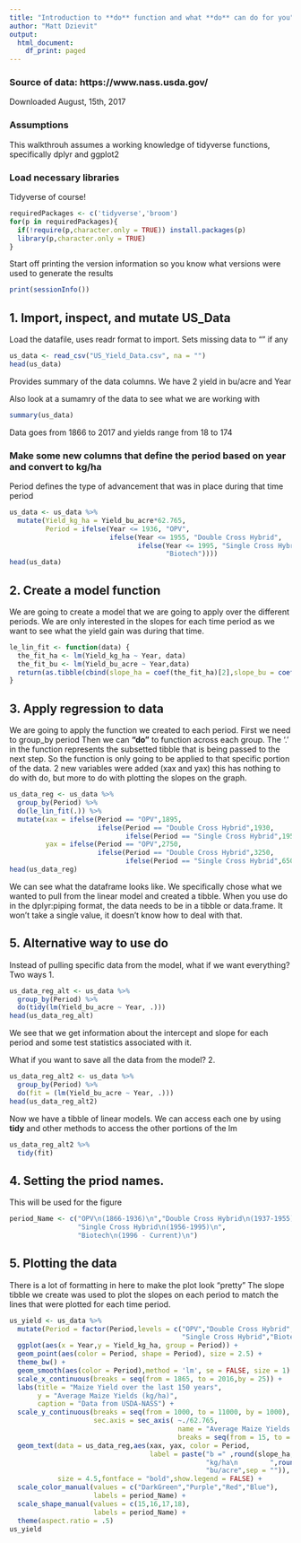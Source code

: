 ```yaml
---
title: "Introduction to **do** function and what **do** can do for you"
author: "Matt Dzievit"
output:
  html_document:
    df_print: paged
---
```


### Source of data: https://www.nass.usda.gov/
Downloaded August, 15th, 2017

### Assumptions
This walkthrouh assumes a working knowledge of tidyverse functions, specifically dplyr and ggplot2

### Load necessary libraries
Tidyverse of course!

```r
requiredPackages <- c('tidyverse','broom')
for(p in requiredPackages){
  if(!require(p,character.only = TRUE)) install.packages(p)
  library(p,character.only = TRUE)
}
```

Start off printing the version information so you know what versions were used to generate the results
```r
print(sessionInfo())
```

## 1. Import, inspect, and mutate US_Data

Load the datafile, uses readr format to import. Sets missing data to "" if any

```r
us_data <- read_csv("US_Yield_Data.csv", na = "")
head(us_data)
```

Provides summary of the data columns. We have 2 yield in bu/acre and Year

Also look at a sumamry of the data to see what we are working with
```r
summary(us_data)
```

Data goes from 1866 to 2017 and yields range from 18 to 174

### Make some new columns that define the period based on year and convert to kg/ha
Period defines the type of advancement that was in place during that time period

```r
us_data <- us_data %>%
  mutate(Yield_kg_ha = Yield_bu_acre*62.765,
         Period = ifelse(Year <= 1936, "OPV",
                         ifelse(Year <= 1955, "Double Cross Hybrid",
                                ifelse(Year <= 1995, "Single Cross Hybrid",
                                       "Biotech"))))
head(us_data)
```

## 2. Create a model function
We are going to create a model that we are going to apply over the different periods. We are only interested in the slopes for each time period as we want to see what the yield gain was during that time.

```r
le_lin_fit <- function(data) {
  the_fit_ha <- lm(Yield_kg_ha ~ Year, data)
  the_fit_bu <- lm(Yield_bu_acre ~ Year,data)
  return(as.tibble(cbind(slope_ha = coef(the_fit_ha)[2],slope_bu = coef(the_fit_bu)[2])))
}
```

## 3. Apply regression to data
We are going to apply the function we created to each period. First we need to group_by period Then we can **"do"** to function across each group. The '.' in the function represents the subsetted tibble that is being passed to the next step. So the function is only going to be applied to that specific portion of the data.
2 new variables were added (xax and yax) this has nothing to do with do, but more to do with plotting the slopes on the graph.
```r
us_data_reg <- us_data %>%
  group_by(Period) %>%
  do(le_lin_fit(.)) %>%
  mutate(xax = ifelse(Period == "OPV",1895,
                      ifelse(Period == "Double Cross Hybrid",1930,
                             ifelse(Period == "Single Cross Hybrid",1950,1985))),
         yax = ifelse(Period == "OPV",2750,
                      ifelse(Period == "Double Cross Hybrid",3250,
                             ifelse(Period == "Single Cross Hybrid",6500,10500))))
head(us_data_reg)
```

We can see what the dataframe looks like. We specifically chose what we wanted to pull from the linear model and created a tibble. When you use do in the dplyr:piping format, the data needs to be in a tibble or data.frame. It won't take a single value, it doesn't know how to deal with that.

## 5. Alternative way to use do
Instead of pulling specific data from the model, what if we want everything?
Two ways
1. 
```r
us_data_reg_alt <- us_data %>%
  group_by(Period) %>%
  do(tidy(lm(Yield_bu_acre ~ Year, .)))
head(us_data_reg_alt)
```
We see that we get information about the intercept and slope for each period and some test statistics associated with it.

What if you want to save all the data from the model?
2.
```r
us_data_reg_alt2 <- us_data %>%
  group_by(Period) %>%
  do(fit = (lm(Yield_bu_acre ~ Year, .)))
head(us_data_reg_alt2)
```
Now we have a tibble of linear models.
We can access each one by using **tidy** and other methods to access the other portions of the lm

```r
us_data_reg_alt2 %>%
  tidy(fit)
```


## 4. Setting the priod names. 
This will be used for the figure
```r
period_Name <- c("OPV\n(1866-1936)\n","Double Cross Hybrid\n(1937-1955)\n",
                 "Single Cross Hybrid\n(1956-1995)\n",
                 "Biotech\n(1996 - Current)\n")
```

## 5. Plotting the data
There is a lot of formatting in here to make the plot look "pretty"
The slope tibble we create was used to plot the slopes on each period to match the lines that were plotted for each time period.
```r
us_yield <- us_data %>%
  mutate(Period = factor(Period,levels = c("OPV","Double Cross Hybrid",
                                           "Single Cross Hybrid","Biotech"))) %>%
  ggplot(aes(x = Year,y = Yield_kg_ha, group = Period)) +
  geom_point(aes(color = Period, shape = Period), size = 2.5) +
  theme_bw() +
  geom_smooth(aes(color = Period),method = 'lm', se = FALSE, size = 1) +
  scale_x_continuous(breaks = seq(from = 1865, to = 2016,by = 25)) +
  labs(title = "Maize Yield over the last 150 years",
       y = "Average Maize Yields (kg/ha)",
       caption = "Data from USDA-NASS") +
  scale_y_continuous(breaks = seq(from = 1000, to = 11000, by = 1000),
                     sec.axis = sec_axis( ~./62.765, 
                                          name = "Average Maize Yields (Bu/Acre)",
                                          breaks = seq(from = 15, to = 175, by = 15))) +
  geom_text(data = us_data_reg,aes(xax, yax, color = Period,
                                   label = paste("b =" ,round(slope_ha,2),
                                                 "kg/ha\n        ",round(slope_bu,2),
                                                 "bu/acre",sep = "")),
            size = 4.5,fontface = "bold",show.legend = FALSE) +
  scale_color_manual(values = c("DarkGreen","Purple","Red","Blue"),
                     labels = period_Name) +
  scale_shape_manual(values = c(15,16,17,18),
                     labels = period_Name) +
  theme(aspect.ratio = .5)
us_yield
```